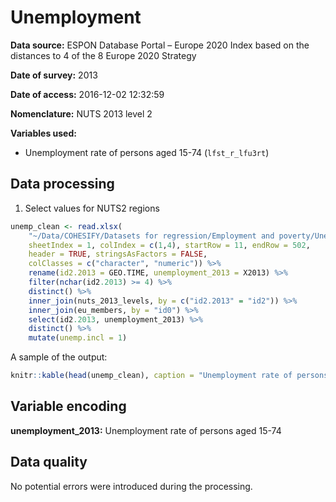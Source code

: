 # Unemployment

**Data source:** ESPON Database Portal – Europe 2020 Index based on the distances to 4 of the 8 Europe 2020 Strategy

**Date of survey:** 2013

**Date of access:** 2016-12-02 12:32:59

**Nomenclature:** NUTS 2013 level 2

**Variables used:**

+ Unemployment rate of persons aged 15-74 (`lfst_r_lfu3rt`)

## Data processing

1. Select values for NUTS2 regions

```r
unemp_clean <- read.xlsx(
    "~/Data/COHESIFY/Datasets for regression/Employment and poverty/Unemployment rates by sex, age and NUTS 2 regions (_) lfst_r_lfu3rt.xls",
    sheetIndex = 1, colIndex = c(1,4), startRow = 11, endRow = 502, 
    header = TRUE, stringsAsFactors = FALSE,
    colClasses = c("character", "numeric")) %>% 
    rename(id2.2013 = GEO.TIME, unemployment_2013 = X2013) %>% 
    filter(nchar(id2.2013) >= 4) %>% 
    distinct() %>% 
    inner_join(nuts_2013_levels, by = c("id2.2013" = "id2")) %>% 
    inner_join(eu_members, by = "id0") %>% 
    select(id2.2013, unemployment_2013) %>% 
    distinct() %>% 
    mutate(unemp.incl = 1)
```

A sample of the output:

```r
knitr::kable(head(unemp_clean), caption = "Unemployment rate of persons aged 15-74, NUTS 2013 level 2")
```

## Variable encoding

**unemployment_2013:** Unemployment rate of persons aged 15-74

## Data quality

No potential errors were introduced during the processing.
